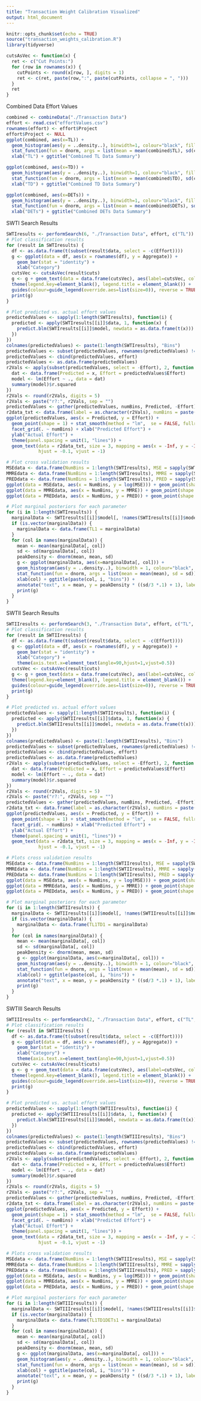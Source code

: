 ```yaml
---
title: "Transaction Weight Calibration Visualized"
output: html_document
---
```


```r
knitr::opts_chunk$set(echo = TRUE)
source("transaction_weights_calibration.R")
library(tidyverse)

cutsAsVec <- function(x) {
  ret <- c("Cut Points:")
  for (row in rownames(x)) {
    cutPoints <- round(x[row, ], digits = 1)
    ret <- c(ret, paste(row,":", paste(cutPoints, collapse = ", ")))
  }
  ret
}
```
Combined Data Effort Values
```r
combined <- combineData("./Transaction Data")
effort <- read.csv("effortValues.csv")
rownames(effort) <- effort$Project
effort$Project <- NULL
ggplot(combined, aes(x=TL)) + 
  geom_histogram(aes(y = ..density..), binwidth=1, colour="black", fill="white") + 
  stat_function(fun = dnorm, args = list(mean = mean(combined$TL), sd(combined$TL))) + 
  xlab("TL") + ggtitle("Combined TL Data Summary")

ggplot(combined, aes(x=TD)) + 
  geom_histogram(aes(y = ..density..), binwidth=1, colour="black", fill="white") + 
  stat_function(fun = dnorm, args = list(mean = mean(combined$TD), sd(combined$TD))) + 
  xlab("TD") + ggtitle("Combined TD Data Summary")

ggplot(combined, aes(x=DETs)) + 
  geom_histogram(aes(y = ..density..), binwidth=1, colour="black", fill="white") + 
  stat_function(fun = dnorm, args = list(mean = mean(combined$DETs), sd(combined$DETs))) + 
  xlab("DETs") + ggtitle("Combined DETs Data Summary")

```
SWTI Search Results
```r
SWTIresults <- performSearch(6, "./Transaction Data", effort, c("TL"))
# Plot classification results
for (result in SWTIresults) {
  df <- as.data.frame(t(subset(result$data, select = -c(Effort))))
  g <- ggplot(data = df, aes(x = rownames(df), y = Aggregate)) + 
    geom_bar(stat = "identity") +
    xlab("Category")
  cutsVec <- cutsAsVec(result$cuts)
  g <- g + geom_text(data = data.frame(cutsVec), aes(label=cutsVec, col=cutsVec), alpha=0, x=1, y=1) +
  theme(legend.key=element_blank(), legend.title = element_blank()) +
  guides(colour=guide_legend(override.aes=list(size=0)), reverse = TRUE)
  print(g)
}

# Plot predicted vs. actual effort values
predictedValues <- sapply(1:length(SWTIresults), function(i) {
  predicted <- apply(SWTIresults[[i]]$data, 1, function(x) {
    predict.blm(SWTIresults[[i]]$model, newdata = as.data.frame(t(x)))
  })
})
colnames(predictedValues) <- paste(1:length(SWTIresults), "Bins")
predictedValues <- subset(predictedValues, rownames(predictedValues) != "Aggregate")
predictedValues <- cbind(predictedValues, effort)
predictedValues <- as.data.frame(predictedValues)
r2Vals <- apply(subset(predictedValues, select = -Effort), 2, function (x) {
  dat <- data.frame(Predicted = x, Effort = predictedValues$Effort)
  model <- lm(Effort ~ ., data = dat)
  summary(model)$r.squared
})
r2Vals <- round(r2Vals, digits = 5)
r2Vals <- paste("r?:", r2Vals, sep = "")
predictedValues <- gather(predictedValues, numBins, Predicted, -Effort)
r2data_txt <- data.frame(label = as.character(r2Vals), numBins = paste(1:length(SWTIresults), "Bins"))
ggplot(predictedValues, aes(x = Predicted, y = Effort)) +
  geom_point(shape = 1) + stat_smooth(method = "lm",  se = FALSE, fullrange = TRUE) +
  facet_grid(. ~ numBins) + xlab("Predicted Effort") +
  ylab("Actual Effort") +
  theme(panel.spacing = unit(1, "lines")) +
  geom_text(data = r2data_txt, size = 3, mapping = aes(x = -Inf, y = -Inf, label = label),
            hjust = -0.1, vjust = -1)

# Plot cross validation results
MSEdata <- data.frame(NumBins = 1:length(SWTIresults), MSE = sapply(SWTIresults, function(x) { x$MSE }))
MMREdata <- data.frame(NumBins = 1:length(SWTIresults), MMRE = sapply(SWTIresults, function(x) { x$MMRE }))
PREDdata <- data.frame(NumBins = 1:length(SWTIresults), PRED = sapply(SWTIresults, function(x) { x$PRED }))
ggplot(data = MSEdata, aes(x = NumBins, y = log(MSE))) + geom_point(shape = 1) + geom_line()
ggplot(data = MMREdata, aes(x = NumBins, y = MMRE)) + geom_point(shape = 1) + geom_line()
ggplot(data = PREDdata, aes(x = NumBins, y = PRED)) + geom_point(shape = 1) + geom_line() + ylab("PRED(0.25)")

# Plot marginal posteriors for each parameter
for (i in 1:length(SWTIresults)) {
  marginalData <- SWTIresults[[i]]$model[, !names(SWTIresults[[i]]$model) %in% c("(Intercept)", "sigma")]
  if (is.vector(marginalData)) {
    marginalData <- data.frame(TL1 = marginalData)
  }
  for (col in names(marginalData)) {
    mean <- mean(marginalData[, col])
    sd <- sd(marginalData[, col])
    peakDensity <- dnorm(mean, mean, sd)
    g <- ggplot(marginalData, aes(x=marginalData[, col])) + 
    geom_histogram(aes(y = ..density..), binwidth = 1, colour="black", fill="white") + 
    stat_function(fun = dnorm, args = list(mean = mean(mean), sd = sd)) + 
    xlab(col) + ggtitle(paste(col, i, "bins")) +
    annotate("text", x = mean, y = peakDensity * ((sd/3 *.1) + 1), label = paste("mean:", round(mean,2),",", "sd:", round(sd,2)))
    print(g)
  }
}

```
SWTII Search Results
```r
SWTIIresults <- performSearch(3, "./Transaction Data", effort, c("TL", "TD"))
# Plot classification results
for (result in SWTIIresults) {
  df <- as.data.frame(t(subset(result$data, select = -c(Effort))))
  g <- ggplot(data = df, aes(x = rownames(df), y = Aggregate)) + 
    geom_bar(stat = "identity") +
    xlab("Category") +
    theme(axis.text.x=element_text(angle=90,hjust=1,vjust=0.5))
  cutsVec <- cutsAsVec(result$cuts)
  g <- g + geom_text(data = data.frame(cutsVec), aes(label=cutsVec, col=cutsVec), alpha=0, x=1, y=1) +
  theme(legend.key=element_blank(), legend.title = element_blank()) +
  guides(colour=guide_legend(override.aes=list(size=0)), reverse = TRUE)
  print(g)
}

# Plot predicted vs. actual effort values
predictedValues <- sapply(1:length(SWTIIresults), function(i) {
  predicted <- apply(SWTIIresults[[i]]$data, 1, function(x) {
    predict.blm(SWTIIresults[[i]]$model, newdata = as.data.frame(t(x)))
  })
})
colnames(predictedValues) <- paste(1:length(SWTIIresults), "Bins")
predictedValues <- subset(predictedValues, rownames(predictedValues) != "Aggregate")
predictedValues <- cbind(predictedValues, effort)
predictedValues <- as.data.frame(predictedValues)
r2Vals <- apply(subset(predictedValues, select = -Effort), 2, function (x) {
  dat <- data.frame(Predicted = x, Effort = predictedValues$Effort)
  model <- lm(Effort ~ ., data = dat)
  summary(model)$r.squared
})
r2Vals <- round(r2Vals, digits = 5)
r2Vals <- paste("r?:", r2Vals, sep = "")
predictedValues <- gather(predictedValues, numBins, Predicted, -Effort)
r2data_txt <- data.frame(label = as.character(r2Vals), numBins = paste(1:length(SWTIIresults), "Bins"))
ggplot(predictedValues, aes(x = Predicted, y = Effort)) +
  geom_point(shape = 1) + stat_smooth(method = "lm",  se = FALSE, fullrange = TRUE) +
  facet_grid(. ~ numBins) + xlab("Predicted Effort") +
  ylab("Actual Effort") +
  theme(panel.spacing = unit(1, "lines")) +
  geom_text(data = r2data_txt, size = 3, mapping = aes(x = -Inf, y = -Inf, label = label),
            hjust = -0.1, vjust = -1)

# Plots cross validation results  
MSEdata <- data.frame(NumBins = 1:length(SWTIIresults), MSE = sapply(SWTIIresults, function(x) { x$MSE }))
MMREdata <- data.frame(NumBins = 1:length(SWTIIresults), MMRE = sapply(SWTIIresults, function(x) { x$MMRE }))
PREDdata <- data.frame(NumBins = 1:length(SWTIIresults), PRED = sapply(SWTIIresults, function(x) { x$PRED }))
ggplot(data = MSEdata, aes(x = NumBins, y = log(MSE))) + geom_point(shape = 1) + geom_line()
ggplot(data = MMREdata, aes(x = NumBins, y = MMRE)) + geom_point(shape = 1) + geom_line()
ggplot(data = PREDdata, aes(x = NumBins, y = PRED)) + geom_point(shape = 1) + geom_line() + ylab("PRED(0.25)")

# Plot marginal posteriors for each parameter
for (i in 1:length(SWTIIresults)) {
  marginalData <- SWTIIresults[[i]]$model[, !names(SWTIIresults[[i]]$model) %in% c("(Intercept)", "sigma")]
  if (is.vector(marginalData)) {
    marginalData <- data.frame(TL1TD1 = marginalData)
  }
  for (col in names(marginalData)) {
    mean <- mean(marginalData[, col])
    sd <- sd(marginalData[, col])
    peakDensity <- dnorm(mean, mean, sd)
    g <- ggplot(marginalData, aes(x=marginalData[, col])) + 
    geom_histogram(aes(y = ..density..), binwidth = 1, colour="black", fill="white") + 
    stat_function(fun = dnorm, args = list(mean = mean(mean), sd = sd)) + 
    xlab(col) + ggtitle(paste(col, i, "bins")) +
    annotate("text", x = mean, y = peakDensity * ((sd/3 *.1) + 1), label = paste("mean:", round(mean,2),",", "sd:", round(sd,2)))
    print(g)
  }
}
```
SWTIII Search Results
```r
SWTIIIresults <- performSearch(2, "./Transaction Data", effort, c("TL", "TD", "DETs"))
# Plot classification results
for (result in SWTIIIresults) {
  df <- as.data.frame(t(subset(result$data, select = -c(Effort))))
  g <- ggplot(data = df, aes(x = rownames(df), y = Aggregate)) + 
    geom_bar(stat = "identity") +
    xlab("Category") +
    theme(axis.text.x=element_text(angle=90,hjust=1,vjust=0.5))
  cutsVec <- cutsAsVec(result$cuts)
  g <- g + geom_text(data = data.frame(cutsVec), aes(label=cutsVec, col=cutsVec), alpha=0, x=1, y=1) +
  theme(legend.key=element_blank(), legend.title = element_blank()) +
  guides(colour=guide_legend(override.aes=list(size=0)), reverse = TRUE)
  print(g)
}

# Plot predicted vs. actual effort values
predictedValues <- sapply(1:length(SWTIIIresults), function(i) {
  predicted <- apply(SWTIIIresults[[i]]$data, 1, function(x) {
    predict.blm(SWTIIIresults[[i]]$model, newdata = as.data.frame(t(x)))
  })
})
colnames(predictedValues) <- paste(1:length(SWTIIIresults), "Bins")
predictedValues <- subset(predictedValues, rownames(predictedValues) != "Aggregate")
predictedValues <- cbind(predictedValues, effort)
predictedValues <- as.data.frame(predictedValues)
r2Vals <- apply(subset(predictedValues, select = -Effort), 2, function (x) {
  dat <- data.frame(Predicted = x, Effort = predictedValues$Effort)
  model <- lm(Effort ~ ., data = dat)
  summary(model)$r.squared
})
r2Vals <- round(r2Vals, digits = 5)
r2Vals <- paste("r?:", r2Vals, sep = "")
predictedValues <- gather(predictedValues, numBins, Predicted, -Effort)
r2data_txt <- data.frame(label = as.character(r2Vals), numBins = paste(1:length(SWTIIIresults), "Bins"))
ggplot(predictedValues, aes(x = Predicted, y = Effort)) +
  geom_point(shape = 1) + stat_smooth(method = "lm",  se = FALSE, fullrange = TRUE) +
  facet_grid(. ~ numBins) + xlab("Predicted Effort") +
  ylab("Actual Effort") +
  theme(panel.spacing = unit(1, "lines")) +
  geom_text(data = r2data_txt, size = 3, mapping = aes(x = -Inf, y = -Inf, label = label),
            hjust = -0.1, vjust = -1)

# Plots cross validation results
MSEdata <- data.frame(NumBins = 1:length(SWTIIIresults), MSE = sapply(SWTIIIresults, function(x) { x$MSE }))
MMREdata <- data.frame(NumBins = 1:length(SWTIIIresults), MMRE = sapply(SWTIIIresults, function(x) { x$MMRE }))
PREDdata <- data.frame(NumBins = 1:length(SWTIIIresults), PRED = sapply(SWTIIIresults, function(x) { x$PRED }))
ggplot(data = MSEdata, aes(x = NumBins, y = log(MSE))) + geom_point(shape = 1) + geom_line()
ggplot(data = MMREdata, aes(x = NumBins, y = MMRE)) + geom_point(shape = 1) + geom_line()
ggplot(data = PREDdata, aes(x = NumBins, y = PRED)) + geom_point(shape = 1) + geom_line() + ylab("PRED(0.25)")

# Plot marginal posteriors for each parameter
for (i in 1:length(SWTIIIresults)) {
  marginalData <- SWTIIIresults[[i]]$model[, !names(SWTIIIresults[[i]]$model) %in% c("(Intercept)", "sigma")]
  if (is.vector(marginalData)) {
    marginalData <- data.frame(TL1TD1DETs1 = marginalData)
  }
  for (col in names(marginalData)) {
    mean <- mean(marginalData[, col])
    sd <- sd(marginalData[, col])
    peakDensity <- dnorm(mean, mean, sd)
    g <- ggplot(marginalData, aes(x=marginalData[, col])) + 
    geom_histogram(aes(y = ..density..), binwidth = 1, colour="black", fill="white") + 
    stat_function(fun = dnorm, args = list(mean = mean(mean), sd = sd)) + 
    xlab(col) + ggtitle(paste(col, i, "bins")) +
    annotate("text", x = mean, y = peakDensity * ((sd/3 *.1) + 1), label = paste("mean:", round(mean,2),",", "sd:", round(sd,2)))
    print(g)
  }
}
```